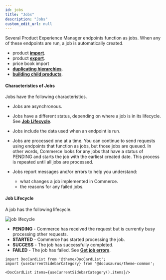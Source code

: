 ```yaml
---
id: jobs
title: "Jobs"
description: "Jobs"
custom_edit_url: null
---
```




Several Product Experience Manager endpoints function as jobs. When any of these endpoints are run, a job is automatically created.

- product [**import**](#tag/Product-ImportBulk-Update).
- product [**export**](#tag/Product-Export/operation/exportProducts).
- price book import
- [**duplicating hierarchies**](#tag/Hierarchies/operation/duplicateHierarchy).
- [**building child products**](#tag/Variations/operation/buildChildProducts).

#### Characteristics of Jobs

Jobs have the following characteristics.

- Jobs are asynchronous.
- Jobs have a different status, depending on where a job is in its lifecycle. See [**Job Lifecycle**](#job-lifecycle).
- Jobs include the data used when an endpoint is run.
- Jobs are processed one at a time. You can continue to send requests using endpoints that function as jobs, but those jobs are queued. In other words, Commerce looks for any jobs that have a status of PENDING and starts the job with the earliest created date. This process is repeated until all jobs are processed.
- Jobs report messages and/or errors to help you understand:

   - what changes a job implemented in Commerce.
   - the reasons for any failed jobs.

#### Job Lifecycle

A job has the following lifecycle.

![job lifecycle](/assets/job-lifecycle.png)

- **PENDING** - Commerce has received the request but is currently busy processing other requests.
- **STARTED** - Commerce has started processing the job.
- **SUCCESS** - The job has successfully completed.
- **FAILED** - The job has failed. See [**Get job errors**](#tag/Jobs/operation/getAllJobs).




```mdx-code-block
import DocCardList from '@theme/DocCardList';
import {useCurrentSidebarCategory} from '@docusaurus/theme-common';

<DocCardList items={useCurrentSidebarCategory().items}/>
```
      
